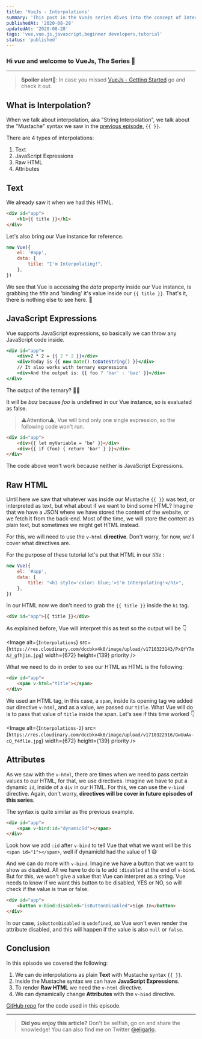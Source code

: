 ```yaml
---
title: 'VueJs - Interpolations'
summary: 'This post in the VueJs series dives into the concept of Interpolations in Vue. It covers the four types of interpolations: Text, JavaScript Expressions, Raw HTML, and Attributes. A must-read for those looking to understand and effectively use Vue\'s "Mustache" syntax.'
publishedAt: '2020-08-28'
updatedAt: '2020-08-28'
tags: 'vue,vue.js,javascript,beginner developers,tutorial'
status: 'published'
---
```


### Hi _vue_ and welcome to **VueJs, The Series** 🚀

---

> **Spoiler alert**🚨: In case you missed [VueJs - Getting Started][previous episode] go and check it out.

## What is Interpolation?

When we talk about interpolation, aka "String Interpolation", we talk about the "Mustache" syntax we saw in the [previous episode][previous episode], `{{ }}`.

There are 4 types of interpolations:

1. Text
2. JavaScript Expressions
3. Raw HTML
4. Attributes

## Text

We already saw it when we had this HTML.

```html
<div id="app">
	<h1>{{ title }}</h1>
</div>
```

Let's also bring our Vue instance for reference.

```javascript
new Vue({
	el: '#app',
	data: {
		title: "I'm Interpolating!",
	},
})
```

We see that Vue is accessing the _data_ property inside our Vue instance, is grabbing the _title_ and 'binding' it's value inside our `{{ title }}`. That's it, there is nothing else to see here. 👀

## JavaScript Expressions

Vue supports JavaScript expressions, so basically we can throw any JavaScript code inside.

```jsx
<div id="app">
	<div>2 * 2 = {{ 2 * 2 }}</div>
	<div>Today is {{ new Date().toDateString() }}</div>
	// It also works with ternary expressions
	<div>And the output is: {{ foo ? 'bar' : 'baz' }}</div>
</div>
```

The output of the ternary? 🤷‍♂️

It will be _baz_ because _foo_ is undefined in our Vue instance, so is evaluated as false.

> ⚠Attention⚠, Vue will bind only one single expression, so the following code won't run.

```html
<div id="app">
	<div>{{ let myVariable = 'be' }}</div>
	<div>{{ if (foo) { return 'bar' } }}</div>
</div>
```

The code above won't work because neither is JavaScript Expressions.

## Raw HTML

Until here we saw that whatever was inside our Mustache `{{ }}` was text, or interpreted as text, but what about if we want to bind some HTML? Imagine that we have a JSON where we have stored the content of the website, or we fetch it from the back-end. Most of the time, we will store the content as plain text, but sometimes we might get HTML instead.

For this, we will need to use the `v-html` **directive**. Don't worry, for now, we'll cover what directives are.

For the purpose of these tutorial let's put that HTML in our _title_ :

```javascript
new Vue({
	el: '#app',
	data: {
		title: "<h1 style='color: blue;'>I'm Interpolating!</h1>",
	},
})
```

In our HTML now we don't need to grab the `{{ title }}` inside the `h1` tag.

```html
<div id="app">{{ title }}</div>
```

As explained before, Vue will interpret this as text so the output will be 👇

<Image
	alt={`Interpolations`}
	src={`https://res.cloudinary.com/dccbkv4k0/image/upload/v1710323143/PxQfY7mA2_gfhj1n.jpg`}
	width={672}
	height={139}
	priority
/>

What we need to do in order to see our HTML as HTML is the following:

```html
<div id="app">
	<span v-html="title"></span>
</div>
```

We used an HTML tag, in this case, a `span`, inside its opening tag we added our directive `v-html`, and as a value, we passed our `title`. What Vue will do is to pass that value of `title` inside the span. Let's see if this time worked 👇

<Image
	alt={`Interpolations-2`}
	src={`https://res.cloudinary.com/dccbkv4k0/image/upload/v1710322916/GwUuAv-cQ_f4fl1e.jpg`}
	width={672}
	height={139}
	priority
/>

## Attributes

As we saw with the `v-html`, there are times when we need to pass certain values to our HTML, for that, we use directives. Imagine we have to put a dynamic `id`, inside of a `div` in our HTML. For this, we can use the `v-bind` directive. Again, don't worry, **directives will be cover in future episodes of this series**.

The syntax is quite similar as the previous example.

```html
<div id="app">
	<span v-bind:id="dynamicId"></span>
</div>
```

Look how we add `:id` after `v-bind` to tell Vue that what we want will be this `<span id="1"></span>`, well if dynamicId had the value of 1 😅

And we can do more with `v-bind`. Imagine we have a button that we want to show as disabled. All we have to do is to add `:disabled` at the end of `v-bind`. But for this, we won't give a value that Vue can interpret as a string. Vue needs to know if we want this button to be disabled, YES or NO, so will check if the value is true or false.

```html
<div id="app">
	<button v-bind:disabled="isButtonDisabled">Sign In</button>
</div>
```

In our case, `isButtonDisabled` is `undefined`, so Vue won't even render the attribute disabled, and this will happen if the value is also `null` or `false`.

## Conclusion

In this episode we covered the following:

1. We can do interpolations as plain **Text** with Mustache syntax `{{ }}`.
2. Inside the Mustache syntax we can have **JavaScript Expressions**.
3. To render **Raw HTML** we need the `v-html` directive.
4. We can dynamically change **Attributes** with the `v-bind` directive.

[GitHub repo][repository] for the code used in this episode.

---

> **Did you enjoy this article?** Don't be selfish, go on and share the knowledge!
> You can also find me on Twitter [@eligarlo][twitter profile].

[repository]: https://github.com/eligarlo/VueJs-The-Series/tree/master/Episode%202%20-%20Interpolations
[twitter profile]: https://twitter.com/intent/user?screen_name=eligarlo
[previous episode]: /blog/vuejs-the-series-getting-started
